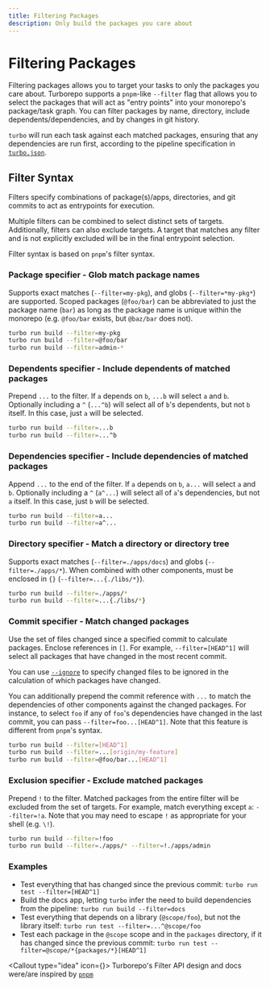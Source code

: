 ```yaml
---
title: Filtering Packages
description: Only build the packages you care about
---
```



# Filtering Packages

Filtering packages allows you to target your tasks to only the packages you care about.
Turborepo supports a `pnpm`-like `--filter` flag that allows you to select the packages
that will act as "entry points" into your monorepo's package/task graph.
You can filter packages by name, directory, include dependents/dependencies, and by changes
in git history.

`turbo` will run each task against each matched packages, ensuring that any dependencies
are run first, according to the pipeline specification in [`turbo.json`](/docs/reference/configuration#pipeline).

## Filter Syntax

Filters specify combinations of package(s)/apps, directories, and git commits to act as entrypoints
for execution.

Multiple filters can be combined to select distinct sets of targets. Additionally, filters
can also exclude targets. A target that matches any filter and is not explicitly excluded will
be in the final entrypoint selection.

Filter syntax is based on `pnpm`'s filter syntax.

### Package specifier - Glob match package names

Supports exact matches (`--filter=my-pkg`), and globs (`--filter=*my-pkg*`) are supported.
Scoped packages (`@foo/bar`) can be abbreviated to just the package name (`bar`) as long as the package name
is unique within the monorepo (e.g. `@foo/bar` exists, but `@baz/bar` does not).

```sh
turbo run build --filter=my-pkg
turbo run build --filter=@foo/bar
turbo run build --filter=admin-*
```

### Dependents specifier - Include dependents of matched packages

Prepend `...` to the filter. If `a` depends on `b`, `...b` will select `a` and `b`.
Optionally including a `^` (`...^b`) will select all of `b`'s dependents, but not `b` itself. In this case, just `a` will be
selected.

```sh
turbo run build --filter=...b
turbo run build --filter=...^b
```

### Dependencies specifier - Include dependencies of matched packages

Append `...` to the end of the filter. If `a` depends on `b`, `a...` will select `a` and `b`.
Optionally including a `^` (`a^...`) will select all of `a`'s dependencies, but not `a` itself. In this case, just `b` will be selected.

```sh
turbo run build --filter=a...
turbo run build --filter=a^...
```

### Directory specifier - Match a directory or directory tree

Supports exact matches (`--filter=./apps/docs`) and globs (`--filter=./apps/*`).
When combined with other components, must be enclosed in `{}` (`--filter=...{./libs/*}`).

```sh
turbo run build --filter=./apps/*
turbo run build --filter=...{./libs/*}
```

### Commit specifier - Match changed packages

Use the set of files changed since a specified commit to calculate packages. Enclose references in
`[]`. For example, `--filter=[HEAD^1]` will select all packages that have changed in the most recent
commit.

You can use [`--ignore`](/docs/reference/command-line-reference#--ignore) to specify changed files to be ignored in the calculation of which packages have changed.

You can additionally prepend the commit reference with `...` to match the dependencies of other components
against the changed packages. For instance, to select `foo` if any of `foo`'s dependencies have changed in the last commit,
you can pass `--filter=foo...[HEAD^1]`. Note that this feature is different from `pnpm`'s syntax.

```sh
turbo run build --filter=[HEAD^1]
turbo run build --filter=...[origin/my-feature]
turbo run build --filter=@foo/bar...[HEAD^1]
```

### Exclusion specifier - Exclude matched packages

Prepend `!` to the filter. Matched packages from the entire filter will be excluded from the set of targets.
For example, match everything except `a`: `--filter=!a`. Note that you may need to escape `!` as appropriate for your shell (e.g. `\!`).

```sh
turbo run build --filter=!foo
turbo run build --filter=./apps/* --filter=!./apps/admin
```

### Examples

- Test everything that has changed since the previous commit: `turbo run test --filter=[HEAD^1]`
- Build the docs app, letting `turbo` infer the need to build dependencies from the pipeline: `turbo run build --filter=docs`
- Test everything that depends on a library (`@scope/foo`), but not the library itself: `turbo run test --filter=...^@scope/foo`
- Test each package in the `@scope` scope and in the `packages` directory, if it has changed since the previous commit:
  `turbo run test --filter=@scope/*{packages/*}[HEAD^1]`

<Callout type="idea" icon={<HeartIcon className="h-5 w-5 text-gray-400" aria-hidden="true" />}>
Turborepo's Filter API design and docs were/are inspired by 
[`pnpm`](https://pnpm.io/filtering)
</Callout>
